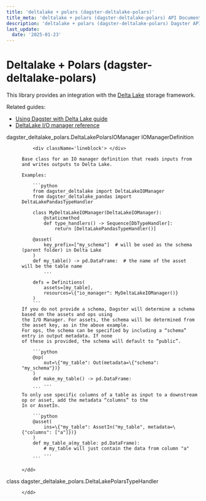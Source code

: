 ```yaml
---
title: 'deltalake + polars (dagster-deltalake-polars)'
title_meta: 'deltalake + polars (dagster-deltalake-polars) API Documentation - Build Better Data Pipelines | Python Reference Documentation for Dagster'
description: 'deltalake + polars (dagster-deltalake-polars) Dagster API | Comprehensive Python API documentation for Dagster, the data orchestration platform. Learn how to build, test, and maintain data pipelines with our detailed guides and examples.'
last_update:
  date: '2025-01-23'
---
```


<div class="section" id="deltalake-polars-dagster-deltalake-polars">

# Deltalake + Polars (dagster-deltalake-polars)

This library provides an integration with the [Delta Lake](https://delta.io/) storage framework.

Related guides:

  - [Using Dagster with Delta Lake guide](https://docs.dagster.io/integrations/deltalake)
  - [DeltaLake I/O manager reference](https://docs.dagster.io/integrations/deltalake/reference)


<dl>
    <dt><Link id='dagster_deltalake_polars.DeltaLakePolarsIOManager'>dagster_deltalake_polars.DeltaLakePolarsIOManager IOManagerDefinition</Link></dt>
    <dd>

        <div className='lineblock'> </div>

    Base class for an IO manager definition that reads inputs from and writes outputs to Delta Lake.

    Examples:

        ```python
        from dagster_deltalake import DeltaLakeIOManager
        from dagster_deltalake_pandas import DeltaLakePandasTypeHandler

        class MyDeltaLakeIOManager(DeltaLakeIOManager):
            @staticmethod
            def type_handlers() -> Sequence[DbTypeHandler]:
                return [DeltaLakePandasTypeHandler()]

        @asset(
            key_prefix=["my_schema"]  # will be used as the schema (parent folder) in Delta Lake
        )
        def my_table() -> pd.DataFrame:  # the name of the asset will be the table name
            ...

        defs = Definitions(
            assets=[my_table],
            resources=\{"io_manager": MyDeltaLakeIOManager()}
        )
        ```
    If you do not provide a schema, Dagster will determine a schema based on the assets and ops using
    the I/O Manager. For assets, the schema will be determined from the asset key, as in the above example.
    For ops, the schema can be specified by including a “schema” entry in output metadata. If none
    of these is provided, the schema will default to “public”.

        ```python
        @op(
            out=\{"my_table": Out(metadata=\{"schema": "my_schema"})}
        )
        def make_my_table() -> pd.DataFrame:
            ...
        ```
    To only use specific columns of a table as input to a downstream op or asset, add the metadata “columns” to the
    In or AssetIn.

        ```python
        @asset(
            ins=\{"my_table": AssetIn("my_table", metadata=\{"columns": ["a"]})}
        )
        def my_table_a(my_table: pd.DataFrame):
            # my_table will just contain the data from column "a"
            ...
        ```

    </dd>

</dl>
<dl>
    <dt><Link id='dagster_deltalake_polars.DeltaLakePolarsTypeHandler'>class dagster_deltalake_polars.DeltaLakePolarsTypeHandler</Link></dt>
    <dd>

    </dd>

</dl>
</div>
